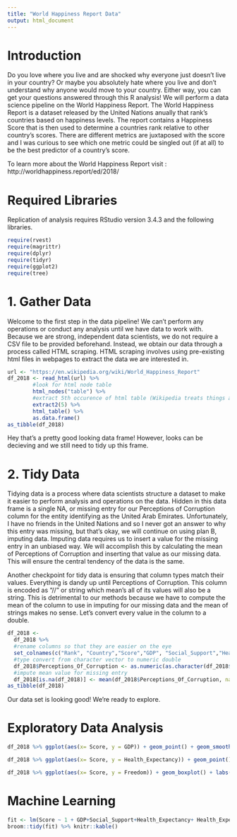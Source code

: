 ```yaml
---
title: "World Happiness Report Data"
output: html_document
---
```

# Introduction  

Do you love where you live and are shocked why everyone just doesn't live in your country? Or maybe you absolutely hate where you live and don't understand why anyone would move to your country. Either way, you can get your questions answered through this R analysis! We will perform a data science pipeline on the World Happiness Report.
The World Happiness Report is a dataset released by the United Nations anually that rank's countries based on happiness levels. The report contains a Happiness Score that is then used to determine a countries rank relative to other country's scores. There are different metrics are juxtaposed with the score and I was curious to see which one metric could be singled out (if at all) to be the best predictor of a country's score. 

To learn more about the World Happiness Report visit : http://worldhappiness.report/ed/2018/  

# Required Libraries  
Replication of analysis requires RStudio version 3.4.3 and the following libraries.
```r
require(rvest)
require(magrittr)
require(dplyr)
require(tidyr)
require(ggplot2)
require(tree)
```

# 1. Gather Data
Welcome to the first step in the data pipeline! We can't perform any operations or conduct any analysis until we have data to work with. Because we are strong, independent data scientists, we do not require a CSV file to be provided beforehand. Instead, we obtain our data through a process called HTML scraping. HTML scraping involves using pre-existing html files in webpages to extract the data we are interested in. 

```r
url <- "https://en.wikipedia.org/wiki/World_Happiness_Report"
df_2018 <- read_html(url) %>% 
        #look for html node table
        html_nodes("table") %>% 
        #extract 5th occurence of html table (Wikipedia treats things as tables that shouldn't be tables)
        extract2(5) %>%
        html_table() %>% 
        as.data.frame()
as_tibble(df_2018)
```

Hey that's a pretty good looking data frame! However, looks can be decieving and we still need to tidy up this frame.




# 2. Tidy Data 

Tidying data is a process where data scientists structure a dataset to make it easier to perform analysis and operations on the data. Hidden in this data frame is a single NA, or missing entry for our Perceptions of Corruption column for the entity identifying as the United Arab Emirates. Unfortunately, I have no friends in the United Nations and so I never got an answer to why this entry was missing, but that's okay, we will continue on using plan B, imputing data. Imputing data requires us to insert a value for the missing entry in an unbiased way. We will accomplish this by calculating the mean of Perceptions of Corruption and inserting that value as our missing data. This will ensure the central tendency of the data is the same.

Another checkpoint for tidy data is ensuring that column types match their values. Everything is dandy up until Perceptions of Corruption. This column is encoded as "/<chr>/" or string which mean's all of its values will also be a string. This is detrimental to our methods because we have to compute the mean of the column to use in imputing for our missing data and the mean of strings makes no sense. Let's convert every value in the column to a double.
```r
df_2018 <- 
  df_2018 %>% 
  #rename columns so that they are easier on the eye
  set_colnames(c("Rank", "Country","Score","GDP", "Social_Support","Health_Expectancy","Freedom","Generosity", "Perceptions_Of_Corruption"))
  #type convert from character vector to numeric double
  df_2018$Perceptions_Of_Corruption <- as.numeric(as.character(df_2018$Perceptions_Of_Corruption))
  #impute mean value for missing entry
  df_2018[is.na(df_2018)] <- mean(df_2018$Perceptions_Of_Corruption, na.rm = TRUE)
as_tibble(df_2018)
```  
Our data set is looking good! We're ready to explore.

# Exploratory Data Analysis    
```r
df_2018 %>% ggplot(aes(x= Score, y = GDP)) + geom_point() + geom_smooth(lm = loess) + labs(title = "Score vs GDP")

df_2018 %>% ggplot(aes(x= Score, y = Health_Expectancy)) + geom_point() + geom_smooth(lm = loess) + labs(title = "Score vs Health Expectancy")

df_2018 %>% ggplot(aes(x= Score, y = Freedom)) + geom_boxplot() + labs(title = "Score vs Freedom")
```  

# Machine Learning  

```r

fit <- lm(Score ~ 1 + GDP+Social_Support+Health_Expectancy+ Health_Expectancy+Freedom+Generosity+Perceptions_Of_Corruption, data = df_2018)
broom::tidy(fit) %>% knitr::kable() 
```
  
